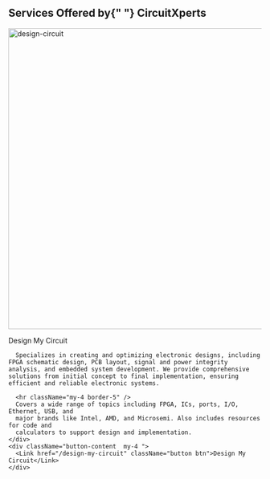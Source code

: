 <HomePageStyle>
<div className="carosel-banner">
  <div className="banner-image">
    <Carousel />
  </div>
</div>
<TestCarousel />

<div className="home-content site-container">
  <div className="service-className mt-4 ">
    <h2 className="pb-2 fw-bold h1 text-orange">
      Services Offered by{" "}
      <span className="gradient-text fw-bolder">CircuitXperts</span>
    </h2>
    <ServiceCards />
  </div>

  <div className="design-circuit d-flex flex-column align-content-end text-center bg-primary text-white px-3 mb-3">
    <div className="image-content d-flex justify-content-center mt-4 mb-2">
      <img src="/images/Slide+4.jpg" alt="design-circuit" width="600" />
    </div>
    <div className="content">
      <p className="fw-bold h3 py-3">Design My Circuit</p>

      Specializes in creating and optimizing electronic designs, including FPGA schematic design, PCB layout, signal and power integrity analysis, and embedded system development. We provide comprehensive solutions from initial concept to final implementation, ensuring efficient and reliable electronic systems.

      <hr className="my-4 border-5" />
      Covers a wide range of topics including FPGA, ICs, ports, I/O, Ethernet, USB, and
      major brands like Intel, AMD, and Microsemi. Also includes resources for code and
      calculators to support design and implementation.
    </div>
    <div className="button-content  my-4 ">
      <Link href="/design-my-circuit" className="button btn">Design My Circuit</Link>
    </div>

  </div>
</div>

</HomePageStyle>


